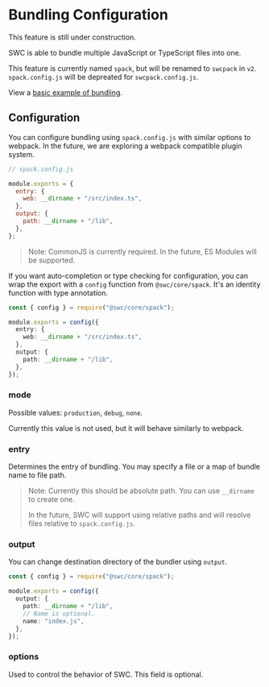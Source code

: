 
# Bundling Configuration

<Callout emoji="🚧">
  This feature is still under construction.
</Callout>

SWC is able to bundle multiple JavaScript or TypeScript files into one.

This feature is currently named `spack`, but will be renamed to `swcpack` in `v2`. `spack.config.js` will be depreated for `swcpack.config.js`.

View a [basic example of bundling](https://github.com/swc-project/cli/tree/master/examples/spack-basic).

## Configuration

You can configure bundling using `spack.config.js` with similar options to webpack. In the future, we are exploring a webpack compatible plugin system.

```js
// spack.config.js

module.exports = {
  entry: {
    web: __dirname + "/src/index.ts",
  },
  output: {
    path: __dirname + "/lib",
  },
};
```

> Note: CommonJS is currently required. In the future, ES Modules will be supported.

If you want auto-completion or type checking for configuration, you can wrap the export with a `config` function from `@swc/core/spack`. It's an identity function with type annotation.

```ts
const { config } = require("@swc/core/spack");

module.exports = config({
  entry: {
    web: __dirname + "/src/index.ts",
  },
  output: {
    path: __dirname + "/lib",
  },
});
```

### mode

Possible values: `production`, `debug`, `none`.

Currently this value is not used, but it will behave similarly to webpack.

### entry

Determines the entry of bundling. You may specify a file or a map of bundle name to file path.

> Note: Currently this should be absolute path. You can use `__dirname` to create one.
>
> In the future, SWC will support using relative paths and will resolve files relative to `spack.config.js`.

### output

You can change destination directory of the bundler using `output`.

```ts
const { config } = require("@swc/core/spack");

module.exports = config({
  output: {
    path: __dirname + "/lib",
    // Name is optional.
    name: "index.js",
  },
});
```

### options

Used to control the behavior of SWC. This field is optional.
